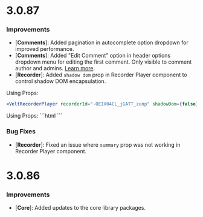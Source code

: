 # 3.0.87

### Improvements
- [**Comments**]: Added pagination in autocomplete option dropdown for improved performance.
- [**Comments**]: Added "Edit Comment" option in header options dropdown menu for editing the first comment. Only visible to comment author and admins. [Learn more](/ui-customization/features/async/comments/comment-dialog/subcomponents/options-dropdown).
- [**Recorder**]: Added `shadow dom` prop in Recorder Player component to control shadow DOM encapsulation.

<Tabs>
<Tab title="React / Next.js">

  Using Props:
  ```jsx
  <VeltRecorderPlayer recorderId="-OEIX04CL_jGATT_zunp" shadowDom={false} />
  ```
  </Tab>
  <Tab title="Other Frameworks">
  Using Props:
  ```html
    <velt-recorder-player recorder-id="-OEIX04CL_jGATT_zunp" shadow-dom="false"></velt-recorder-player>
  ```
  </Tab>
</Tabs>


### Bug Fixes
- [**Recorder**]: Fixed an issue where `summary` prop was not working in Recorder Player component.


# 3.0.86

### Improvements
- [**Core**]: Added updates to the core library packages.
